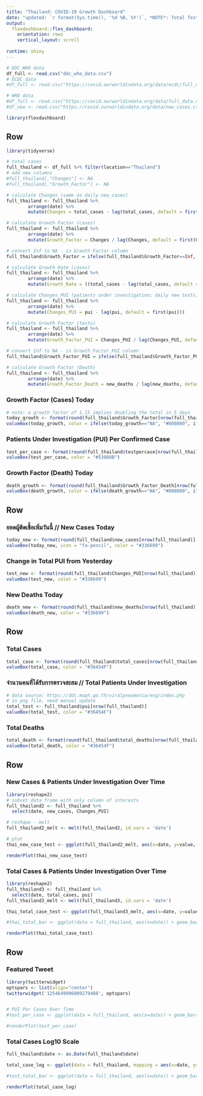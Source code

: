 ```yaml
---
title: "Thailand: COVID-19 Growth Dashboard"
date: "updated: `r format(Sys.time(), '%d %B, %Y')`, *NOTE*: Total Tests (CCSA) 178,083 - April 27th"
output: 
  flexdashboard::flex_dashboard:
    orientation: rows
    vertical_layout: scroll
    
runtime: shiny
---
```


```r
# DDC_WHO data
df_full <- read.csv("ddc_who_data.csv")
# ECDC data
#df_full <- read.csv("https://covid.ourworldindata.org/data/ecdc/full_data.csv")

# WHO data
#df_full <- read.csv("https://covid.ourworldindata.org/data/full_data.csv")
#df_new <- read.csv("https://covid.ourworldindata.org/data/new_cases.csv")
```

```r
library(flexdashboard)

```




Row
-----------------------------------------------------------------------

```r
library(tidyverse)

# total cases
full_thailand <- df_full %>% filter(location=="Thailand")
# add new columns
#full_thailand[,"Changes"] <- NA
#full_thailand[,"Growth_Factor"] <- NA

# calculate Changes (same as daily new_cases)
full_thailand <- full_thailand %>%
        arrange(date) %>%
        mutate(Changes = total_cases - lag(total_cases, default = first(total_cases)))

# calculate Growth Factor (cases)
full_thailand <- full_thailand %>%
        arrange(date) %>%
        mutate(Growth_Factor = Changes / lag(Changes, default = first(Changes)))

# convert Inf to NA - in Growth Factor column
full_thailand$Growth_Factor = ifelse(full_thailand$Growth_Factor==Inf, NA, full_thailand$Growth_Factor)

# calculate Growth Rate (cases)
full_thailand <- full_thailand %>% 
        arrange(date) %>% 
        mutate(Growth_Rate = ((total_cases - lag(total_cases, default = first(total_cases))) / lag(total_cases, default = first(total_cases)))*100)

# calculate Changes_PUI (patients under investigation; daily new tests)
full_thailand <- full_thailand %>% 
        arrange(date) %>% 
        mutate(Changes_PUI = pui - lag(pui, default = first(pui)))

# calculate Growth Factor (tests)
full_thailand <- full_thailand %>% 
        arrange(date) %>% 
        mutate(Growth_Factor_PUI = Changes_PUI / lag(Changes_PUI, default = first(Changes_PUI)))

# convert Inf to NA - in Growth_Factor_PUI column
full_thailand$Growth_Factor_PUI = ifelse(full_thailand$Growth_Factor_PUI==Inf, NA, full_thailand$Growth_Factor_PUI)

# calculate Growth Factor (Death)
full_thailand <- full_thailand %>%
        arrange(date) %>%
        mutate(Growth_Factor_Death = new_deaths / lag(new_deaths, default = first(new_deaths)))

```


### Growth Factor (Cases) Today

```r
# note: a growth factor of 1.15 implies doubling the total in 5 days
today_growth <- format(round(full_thailand$Growth_Factor[nrow(full_thailand)], 2), nsmall = 2)
valueBox(today_growth, color = ifelse(today_growth=="NA", "#808080", ifelse(today_growth < 1.15, "#33cc33", "#FF3300")))
```

### Patients Under Investigation (PUI) Per Confirmed Case
```r
test_per_case <- format(round(full_thailand$testpercase[nrow(full_thailand)], 2), nsmall = 2)
valueBox(test_per_case, color = "#53868B")
```

### Growth Factor (Death) Today

```r

death_growth <- format(round(full_thailand$Growth_Factor_Death[nrow(full_thailand)], 2), nsmall = 0)
valueBox(death_growth, color = ifelse(death_growth=="NA", "#808080", ifelse(death_growth < 1.15, "#33cc33", "#FF3300")))


```


Row
-----------------------------------------------------------------------


### ยอดผู้ติดเชื้อเพิ่มวันนี้ // New Cases Today

```r
today_new <- format(round(full_thailand$new_cases[nrow(full_thailand)], 2), nsmall = 0)
valueBox(today_new, icon = "fa-pencil", color = "#336699")
```

### Change in Total PUI from Yesterday
```r
test_new <- format(round(full_thailand$Changes_PUI[nrow(full_thailand)], 2), nsmall = 0)
valueBox(test_new, color = "#336699")
```

### New Deaths Today

```r
death_new <- format(round(full_thailand$new_deaths[nrow(full_thailand)], 2), nsmall = 0)
valueBox(death_new, color = "#336699")
```

Row
-----------------------------------------------------------------------

### Total Cases
```r
total_case <- format(round(full_thailand$total_cases[nrow(full_thailand)], 2), nsmall = 0)
valueBox(total_case, color = "#36454F")
```


### จำนวนคนที่ได้รับการตรวจสะสม //  Total Patients Under Investigation

```r
# data source: https://ddc.moph.go.th/viralpneumonia/eng/index.php
# in png file, need manual update
total_test <- full_thailand$pui[nrow(full_thailand)]
valueBox(total_test, color = "#36454F")
```

### Total Deaths

```r
total_death <- format(round(full_thailand$total_deaths[nrow(full_thailand)], 2), nsmall = 0)
valueBox(total_death, color = "#36454F")
```

Row
-----------------------------------------------------------------------
### New Cases & Patients Under Investigation Over Time

```r
library(reshape2)
# subset data frame with only column of interests
full_thailand2 <- full_thailand %>%
  select(date, new_cases, Changes_PUI)

# reshape - melt
full_thailand2_melt <- melt(full_thailand2, id.vars = 'date')

# plot
thai_new_case_test <- ggplot(full_thailand2_melt, aes(x=date, y=value, fill=variable)) + geom_bar(stat = 'identity', position = 'dodge') + scale_fill_manual(values =  c("red", "black"), labels = c("New Cases", "New Tests")) + theme_classic() + labs(title = "New Cases & New PUI", subtitle = "Jan 21 - present", y = "Numbers" ,fill = "Cases & Tests") + theme(axis.text.x = element_blank())

renderPlot(thai_new_case_test)
```

### Total Cases & Patients Under Investigation Over Time

```r
library(reshape2)
full_thailand3 <- full_thailand %>%
  select(date, total_cases, pui)
full_thailand3_melt <- melt(full_thailand3, id.vars = 'date')

thai_total_case_test <- ggplot(full_thailand3_melt, aes(x=date, y=value, fill=variable)) + geom_bar(stat = 'identity', position = 'dodge') + scale_fill_manual(values =  c("orange", "black"), labels = c("Total Cases", "Total Tests")) + theme_classic() + labs(title = "Total Cases & Total PUI", subtitle = "Jan 21 - present", y = "Numbers" ,fill = "Cases & Tests") + theme(axis.text.x = element_blank())

#thai_total_bar <- ggplot(data = full_thailand, aes(x=date)) + geom_bar(aes(y=total_cases), stat = "identity", size=1, fill="#36454F", color = "white", alpha = 1.0) + labs(title = "Total Cases", subtitle = "Jan 21 - present") + theme_classic() + theme(axis.text.x = element_blank())

renderPlot(thai_total_case_test)
```

Row {data-height=700}
----------------------------------------------------------------------
### Featured Tweet

```r


library(twitterwidget)
optspars <- list(align="center")
twitterwidget('1254649996009279488', optspars)


# PUI Per Cases Over Time
#test_per_case <- ggplot(data = full_thailand, aes(x=date)) + geom_bar(aes(y=testpercase), stat = "identity", #size=2, fill="#53868B", color = "white", alpha = 1.0) + labs(title = "Tests Per Case", subtitle = "Jan 21 - #present") + theme_classic() + theme(axis.text.x = element_blank())

#renderPlot(test_per_case)
```

### Total Cases Log10 Scale

```r

full_thailand$date <- as.Date(full_thailand$date)

total_case_log <- ggplot(data = full_thailand, mapping = aes(x=date, y=total_cases)) + geom_point(color = "green") + scale_y_continuous(trans = 'log10') + scale_x_date(date_labels = '%d, %b', date_breaks = '2 day') + theme(axis.text.x = element_text(angle = 90, hjust = 1), axis.text.y = element_text(colour = 'whitesmoke'), panel.background = element_rect(fill = 'black'), panel.grid.major = element_line(colour = 'black'), panel.grid.minor = element_line(colour = 'black'), plot.background = element_rect(fill = 'black'), plot.title = element_text(color = 'green'), plot.subtitle = element_text(color = 'light grey')) + labs(x = "Date", y = "Total Cases (Log10)", title = "Total Cases in Thailand", subtitle = "Jan 21 - May 15") + expand_limits(y = c(0,10000), x = as.Date(c("2020-01-21", "2020-05-15")))

#test_total_bar <- ggplot(data = full_thailand, aes(x=date)) + geom_bar(aes(y=pui), stat = "identity", size=1, fill="#36454F", color = "white", alpha = 1.0) + labs(title = "Total Tests", subtitle = "Jan 21 - present") + theme_classic() + theme(axis.text.x = element_blank())

renderPlot(total_case_log)
```
